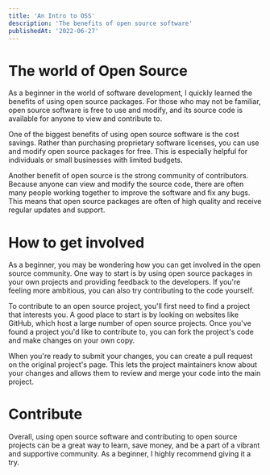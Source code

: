 ```yaml
---
title: 'An Intro to OSS'
description: 'The benefits of open source software'
publishedAt: '2022-06-27'
---
```


# The world of Open Source

As a beginner in the world of software development, I quickly learned the benefits of using open source packages. For those who may not be familiar, open source software is free to use and modify, and its source code is available for anyone to view and contribute to.

One of the biggest benefits of using open source software is the cost savings. Rather than purchasing proprietary software licenses, you can use and modify open source packages for free. This is especially helpful for individuals or small businesses with limited budgets.

Another benefit of open source is the strong community of contributors. Because anyone can view and modify the source code, there are often many people working together to improve the software and fix any bugs. This means that open source packages are often of high quality and receive regular updates and support.

# How to get involved

As a beginner, you may be wondering how you can get involved in the open source community. One way to start is by using open source packages in your own projects and providing feedback to the developers. If you're feeling more ambitious, you can also try contributing to the code yourself.

To contribute to an open source project, you'll first need to find a project that interests you. A good place to start is by looking on websites like GitHub, which host a large number of open source projects. Once you've found a project you'd like to contribute to, you can fork the project's code and make changes on your own copy.

When you're ready to submit your changes, you can create a pull request on the original project's page. This lets the project maintainers know about your changes and allows them to review and merge your code into the main project.

# Contribute

Overall, using open source software and contributing to open source projects can be a great way to learn, save money, and be a part of a vibrant and supportive community. As a beginner, I highly recommend giving it a try.
